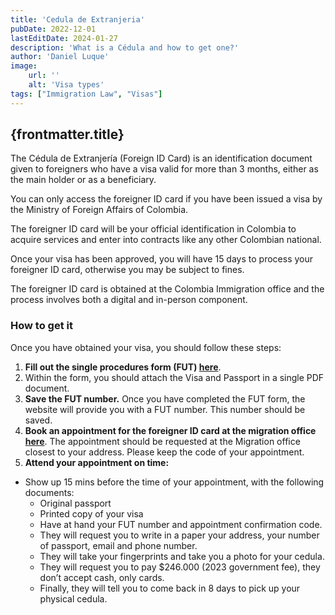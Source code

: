 ```yaml
---
title: 'Cedula de Extranjeria'
pubDate: 2022-12-01
lastEditDate: 2024-01-27
description: 'What is a Cédula and how to get one?'
author: 'Daniel Luque'
image:
    url: ''
    alt: 'Visa types'
tags: ["Immigration Law", "Visas"]
---
```

## {frontmatter.title}

The Cédula de Extranjería (Foreign ID Card) is an identification document given to foreigners who have a visa valid for more than 3 months, either as the main holder or as a beneficiary.

You can only access the foreigner ID card if you have been issued a visa by the Ministry of Foreign Affairs of Colombia.

The foreigner ID card will be your official identification in Colombia to acquire services and enter into contracts like any other Colombian national.

Once your visa has been approved, you will have 15 days to process your foreigner ID card, otherwise you may be subject to fines.

The foreigner ID card is obtained at the Colombia Immigration office and the process involves both a digital and in-person component.

### How to get it

Once you have obtained your visa, you should follow these steps:

1. **Fill out the single procedures form (FUT) [here](https://apps.migracioncolombia.gov.co/registro/public/formularioRegistro.jsf;jsessionid=3C1428707C7A74945E91CD0A37AC4A69)**. 
2. Within the form, you should attach the Visa and Passport in a single PDF document.
3. **Save the FUT number.** Once you have completed the FUT form, the website will provide you with a FUT number. This number should be saved.
4. **Book an appointment for the foreigner ID card at the migration office [here](https://agendamigracol.naturasoftware.com/home)**. The appointment should be requested at the Migration office closest to your address. Please keep the code of your appointment.
5. **Attend your appointment on time:** 
- Show up 15 mins before the time of your appointment, with the following documents:
    - Original passport
    - Printed copy of your visa
    - Have at hand your FUT number and appointment confirmation code.
    - They will request you to write in a paper your address, your number of passport, email and phone number.
    - They will take your fingerprints and take you a photo for your cedula.
    - They will request you to pay $246.000 (2023 government fee), they don’t accept cash, only cards.
    - Finally, they will tell you to come back in 8 days to pick up your physical cedula.
